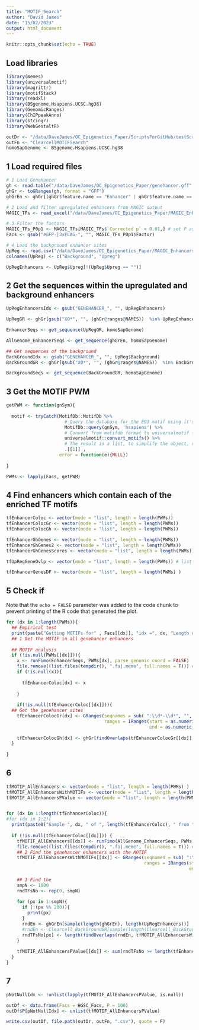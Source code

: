 ```yaml
---
title: "MOTIF_Search"
author: "David James"
date: "15/02/2023"
output: html_document
---
```


```r
knitr::opts_chunk$set(echo = TRUE)
```

## Load libraries

```r
library(memes)
library(universalmotif)
library(magrittr)
library(motifStack)
library(readxl)
library(BSgenome.Hsapiens.UCSC.hg38)
library(GenomicRanges)
library(ChIPpeakAnno)
library(stringr)
library(WebGestaltR)
```

```r
outDr <- "/data/DaveJames/OC_Epigenetics_Paper/ScriptsForGitHub/testScripts/"
outFn <- "ClearcellMOTIFSearch"
homoSapGenome <- BSgenome.Hsapiens.UCSC.hg38
```

## 1 Load required files

```r
# 1 Load GeneHancer
gh <- read.table("/data/DaveJames/OC_Epigenetics_Paper/genehancer.gff", stringsAsFactors = F, header = T, sep = "\t")
ghGr <- toGRanges(gh, format = "GFF")
ghGrEn <- ghGr[(ghGr$feature.name == "Enhancer" | ghGr$feature.name == "Promoter/Enhancer") ]

# 2 Load and filter upregulated enhancers from MAGIC output
MAGIC_TFs <- read_excel("/data/DaveJames/OC_Epigenetics_Paper/MAGIC_Enhancers050222_AllInBk/Cc_UP/Cc_UP_Summary.xls")

# 3 Filter the factors 
MAGIC_TFs_P0p1 <- MAGIC_TFs[MAGIC_TFs$`Corrected p` < 0.01,] # set P as 0.01
Facs <- gsub("eGFP-|3xFLAG-", "", MAGIC_TFs_P0p1$Factor)

# 4 Load the background enhancer sites
UpReg <- read.csv("/data/DaveJames/OC_Epigenetics_Paper/MAGIC_Enhancers050222_AllInBk/Cc_En_Up_AllBk.txt", sep = "\t", header = T)
colnames(UpReg) <- c("Background", "Upreg")

UpRegEnhancers <- UpReg$Upreg[!(UpReg$Upreg == "")]

```

## 2 Get the sequences within the upregulated and background enhancers
```r
UpRegEnhancersIdx <- gsub("GENEHANCER_", "", UpRegEnhancers)

UpRegGR <- ghGr[gsub("X0*", "", (ghGr@ranges@NAMES))  %in% UpRegEnhancersIdx]

EnhancerSeqs <- get_sequence(UpRegGR, homoSapGenome)

AllGenome_EnhancerSeqs <- get_sequence(ghGrEn, homoSapGenome)

## Get sequences of the background
BackGroundIdx <- gsub("GENEHANCER_", "", UpReg$Background)
BackGroundGR <- ghGr[gsub("X0*", "", (ghGr@ranges@NAMES))  %in% BackGroundIdx]

BackgroundSeqs <- get_sequence(BackGroundGR, homoSapGenome)
```

## 3 Get the MOTIF PWM
```r

getPWM <- function(gnSym){
  
  motif <- tryCatch(MotifDb::MotifDb %>%
                      # Query the database for the E93 motif using it's gene name
                      MotifDb::query(gnSym, 'hsapiens') %>%
                      # Convert from motifdb format to universalmotif format
                      universalmotif::convert_motifs() %>%
                      # The result is a list, to simplify the object, return it as a single universalmotif
                      .[[1]] , 
                    error = function(e){NULL})
  
}

PWMs <- lapply(Facs, getPWM)

```

## 4 Find enhancers which contain each of the enriched TF motifs
```r

tfEnhancerColoc <- vector(mode = "list", length = length(PWMs))
tfEnhancerColocGr <- vector(mode = "list", length = length(PWMs))
tfEnhancerColocGh <- vector(mode = "list", length = length(PWMs))

tfEnhancerGhGenes <- vector(mode = "list", length = length(PWMs))
tfEnhancerGhGenes2 <- vector(mode = "list", length = length(PWMs))
tfEnhancerGhGenesScores <- vector(mode = "list", length = length(PWMs))

tfUpRegGeneOvlp <- vector(mode = "list", length = length(PWMs)) # list of overlapping gh genes and upregulated genes

tfEnhancerGenesDF <- vector(mode = "list", length = length(PWMs) )

```

## 5 Check if 
Note that the `echo = FALSE` parameter was added to the code chunk to prevent printing of the R code that generated the plot.
```r

for (dx in 1:length(PWMs)){
  ## Empirical test
  print(paste("Getting MOTIFs for" , Facs[[dx]], "idx =", dx, "Length of tfEnhancerColoc:", length(tfEnhancerColoc)))
  ## 1 Get the MOTIF in all genehancer enhancers
  
  ## MOTIF analysis
  if (!is.null(PWMs[[dx]])){
    x <- runFimo(EnhancerSeqs, PWMs[dx], parse_genomic_coord = FALSE)
    file.remove((list.files(tempdir(), ".fa|.meme", full.names = T))) # remove the temp files 
    if (!is.null(x)){
      
      tfEnhancerColoc[dx] <- x
      
    }
  
    if(!is.null(tfEnhancerColoc[[dx]])){
  ## Get the genehancer sites      
    tfEnhancerColocGr[dx] <- GRanges(seqnames = sub( ":\\d*-\\d*", "", (levels(tfEnhancerColoc[[dx]]@seqnames))),
                                     ranges = IRanges(start = as.numeric(str_match((levels(tfEnhancerColoc[[dx]]@seqnames)), ":(\\d*)-\\d*")[, 2]),
                                                      end = as.numeric(str_match((levels(tfEnhancerColoc[[dx]]@seqnames)), ":\\d*-(\\d*)")[, 2])))
    
    tfEnhancerColocGh[dx] <- ghGr[findOverlaps(tfEnhancerColocGr[[dx]], ghGr)@to]}
  }
  
}

```

## 6 
```r
tfMOTIF_AllEnhancers <- vector(mode = "list", length = length(PWMs) )
tfMOTIF_AllEnhancersWithMOTIFs <- vector(mode = "list", length = length(PWMs) )
tfMOTIF_AllEnhancersPValue <- vector(mode = "list", length = length(PWMs) )


for (dx in 1:length(tfEnhancerColoc)){
#for (dx in 1:2){
  print(paste0("Sample ", dx, " of ", length(tfEnhancerColoc), " from " , Facs[dx]))
  
  if (!is.null(tfEnhancerColoc[[dx]])) {
    tfMOTIF_AllEnhancers[[dx]] <- runFimo(AllGenome_EnhancerSeqs, PWMs[dx], parse_genomic_coord = FALSE) # P vlaue using all enhancers
    file.remove((list.files(tempdir(), ".fa|.meme", full.names = T))) # remove the temp files 
    ## 2 Find the genehancer enhancers with the MOTIF  
    tfMOTIF_AllEnhancersWithMOTIFs[[dx]] <- GRanges(seqnames = sub( ":\\d*-\\d*", "", (levels(tfMOTIF_AllEnhancers[[dx]]@seqnames))),
                                                    ranges = IRanges(start = as.numeric(str_match((levels(tfMOTIF_AllEnhancers[[dx]]@seqnames)), ":(\\d*)-\\d*")[, 2]), 
                                                                     end = as.numeric(str_match((levels(tfMOTIF_AllEnhancers[[dx]]@seqnames)), ":\\d*-(\\d*)")[, 2])))
    
    ## 3 Find the 
    smpN <- 1000
    rndTFsNo <- rep(0, smpN)
    
    for (px in 1:smpN){
      if (!(px %% 200)){
        print(px)
      }
      rndEn <- ghGrEn[sample(length(ghGrEn), length(UpRegEnhancers))]
      #rndEn <- Clearcell_BackGroundGR[sample(length(Clearcell_BackGroundGR), length(Clearcell_UpRegEnhancers))]
      rndTFsNo[px] <- length(findOverlaps(rndEn, tfMOTIF_AllEnhancersWithMOTIFs[[dx]]))
    }
    
    tfMOTIF_AllEnhancersPValue[[dx]] <- sum(rndTFsNo >= length(tfEnhancerColocGh[[dx]]))/smpN
  }
}
```

## 7 
```r

pNotNullIdx <- !unlist(lapply(tfMOTIF_AllEnhancersPValue, is.null))

outDf <- data.frame(Facs = HGSC_Facs, P = 100)
outDf$P[pNotNullIdx] <- unlist(tfMOTIF_AllEnhancersPValue)

write.csv(outDf, file.path(outDr, outFn, ".csv"), quote = F)
```